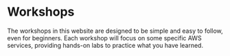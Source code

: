 


# Workshops

The workshops in this website are designed to be simple and easy to follow, even for beginners. 
Each workshop will focus on some specific AWS services, providing hands-on labs to practice what you have learned.
